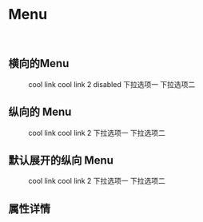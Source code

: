 
<Meta title='TintUI|Menu' component={Menu} />

<br/>

# Menu

<br/>



## 横向的Menu


<Preview >
  <Story name='default' >
  <Menu defaultIndex='0' onSelect={action('selected!')} >
    <Menu.Item>
      cool link
    </Menu.Item>
    <Menu.Item>
      cool link 2
    </Menu.Item>
    <Menu.Item disabled>
      disabled
    </Menu.Item> 
    <Menu.SubMenu title="下拉选项">
      <Menu.Item>
        下拉选项一
      </Menu.Item>
      <Menu.Item>
        下拉选项二
      </Menu.Item>    
    </Menu.SubMenu>
  </Menu>
  </Story>
</Preview>

## 纵向的 Menu


<Preview>
  <Story name='default-lg' >
  <Menu defaultIndex='0' onSelect={action('selected!')} mode="vertical">
    <Menu.Item>
      cool link
    </Menu.Item>
    <Menu.Item>
      cool link 2
    </Menu.Item>
    <Menu.SubMenu title="点击下拉选项">
      <Menu.Item>
        下拉选项一
      </Menu.Item>
      <Menu.Item>
        下拉选项二
      </Menu.Item>    
    </Menu.SubMenu>
  </Menu>
  </Story>
</Preview>


## 默认展开的纵向 Menu


<Preview>
  <Story name='defaultd' >
  <Menu defaultIndex='0' onSelect={action('selected!')} mode="vertical" defaultOpenSubMenus={['2']}>
    <Menu.Item>
      cool link
    </Menu.Item>
    <Menu.Item>
      cool link 2
    </Menu.Item>
    <Menu.SubMenu title="默认展开下拉选项">
      <Menu.Item>
        下拉选项一
      </Menu.Item>
      <Menu.Item>
        下拉选项二
      </Menu.Item>    
    </Menu.SubMenu>
  </Menu>
  </Story>
</Preview>



## 属性详情 

<Props of={Menu} />


